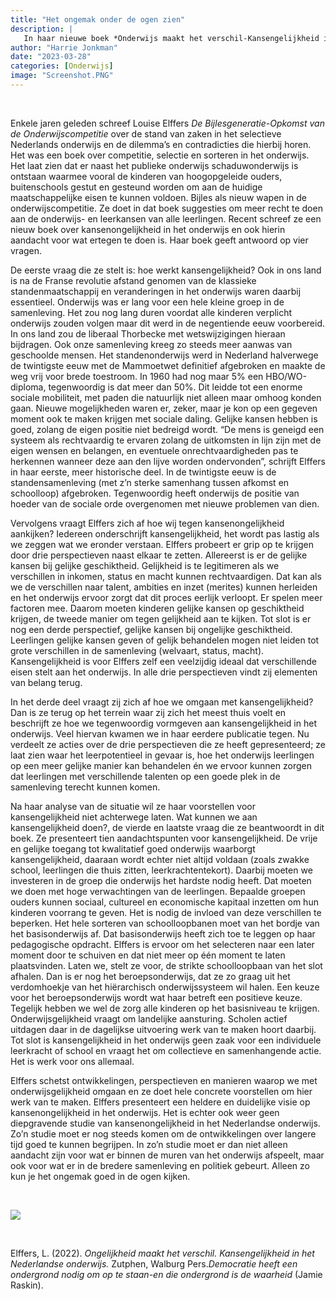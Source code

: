 ```yaml
---
title: "Het ongemak onder de ogen zien"
description: |
   In haar nieuwe boek *Onderwijs maakt het verschil-Kansengelijkheid in het Nederlandse onderwijs* geeft Louise Elffers antwoorden op enkele vragen die samenhangen met het vraagstuk van ongelijkheid in het onderwijs: hoe werkt kansengelijkheid, hoe kijken we tegen kansengelijkheid aan, hoe gaan we met kansengelijkheid om en wat moeten we aan kansengelijkheid doen? Een leerzame analyse, maar wel één die zich enkel binnen de muren van het onderwijs afspeelt en ons niet laat begrijpen hoe het zover heeft kunnen komen. 
author: "Harrie Jonkman"
date: "2023-03-28"
categories: [Onderwijs]
image: "Screenshot.PNG"
---
```


<br>

Enkele jaren geleden schreef Louise Elffers *De Bijlesgeneratie-Opkomst van de Onderwijscompetitie* over de stand van zaken in het selectieve Nederlands onderwijs en de dilemma's en contradicties die hierbij horen. Het was een boek over competitie, selectie en sorteren in het onderwijs. Het laat zien dat er naast het publieke onderwijs schaduwonderwijs is ontstaan waarmee vooral de kinderen van hoogopgeleide ouders, buitenschools gestut en gesteund worden om aan de huidige maatschappelijke eisen te kunnen voldoen. Bijles als nieuw wapen in de onderwijscompetitie. Ze doet in dat boek suggesties om meer recht te doen aan de onderwijs- en leerkansen van alle leerlingen. Recent schreef ze een nieuw boek over kansenongelijkheid in het onderwijs en ook hierin aandacht voor wat ertegen te doen is. Haar boek geeft antwoord op vier vragen.

De eerste vraag die ze stelt is: hoe werkt kansengelijkheid? Ook in ons land is na de Franse revolutie afstand genomen van de klassieke standenmaatschappij en veranderingen in het onderwijs waren daarbij essentieel. Onderwijs was er lang voor een hele kleine groep in de samenleving. Het zou nog lang duren voordat alle kinderen verplicht onderwijs zouden volgen maar dit werd in de negentiende eeuw voorbereid. In ons land zou de liberaal Thorbecke met wetswijzigingen hieraan bijdragen. Ook onze samenleving kreeg zo steeds meer aanwas van geschoolde mensen. Het standenonderwijs werd in Nederland halverwege de twintigste eeuw met de Mammoetwet definitief afgebroken en maakte de weg vrij voor brede toestroom. In 1960 had nog maar 5% een HBO/WO-diploma, tegenwoordig is dat meer dan 50%. Dit leidde tot een enorme sociale mobiliteit, met paden die natuurlijk niet alleen maar omhoog konden gaan. Nieuwe mogelijkheden waren er, zeker, maar je kon op een gegeven moment ook te maken krijgen met sociale daling. Gelijke kansen hebben is goed, zolang de eigen positie niet bedreigd wordt. "De mens is geneigd een systeem als rechtvaardig te ervaren zolang de uitkomsten in lijn zijn met de eigen wensen en belangen, en eventuele onrechtvaardigheden pas te herkennen wanneer deze aan den lijve worden ondervonden", schrijft Elffers in haar eerste, meer historische deel. In de twintigste eeuw is de standensamenleving (met z'n sterke samenhang tussen afkomst en schoolloop) afgebroken. Tegenwoordig heeft onderwijs de positie van hoeder van de sociale orde overgenomen met nieuwe problemen van dien.

Vervolgens vraagt Elffers zich af hoe wij tegen kansenongelijkheid aankijken? Iedereen onderschrijft kansengelijkheid, het wordt pas lastig als we zeggen wat we eronder verstaan. Elffers probeert er grip op te krijgen door drie perspectieven naast elkaar te zetten. Allereerst is er de gelijke kansen bij gelijke geschiktheid. Gelijkheid is te legitimeren als we verschillen in inkomen, status en macht kunnen rechtvaardigen. Dat kan als we de verschillen naar talent, ambities en inzet (merites) kunnen herleiden en het onderwijs ervoor zorgt dat dit proces eerlijk verloopt. Er spelen meer factoren mee. Daarom moeten kinderen gelijke kansen op geschiktheid krijgen, de tweede manier om tegen gelijkheid aan te kijken. Tot slot is er nog een derde perspectief, gelijke kansen bij ongelijke geschiktheid. Leerlingen gelijke kansen geven of gelijk behandelen mogen niet leiden tot grote verschillen in de samenleving (welvaart, status, macht). Kansengelijkheid is voor Elffers zelf een veelzijdig ideaal dat verschillende eisen stelt aan het onderwijs. In alle drie perspectieven vindt zij elementen van belang terug.

In het derde deel vraagt zij zich af hoe we omgaan met kansengelijkheid? Dan is ze terug op het terrein waar zij zich het meest thuis voelt en beschrijft ze hoe we tegenwoordig vormgeven aan kansengelijkheid in het onderwijs. Veel hiervan kwamen we in haar eerdere publicatie tegen. Nu verdeelt ze acties over de drie perspectieven die ze heeft gepresenteerd; ze laat zien waar het leerpotentieel in gevaar is, hoe het onderwijs leerlingen op een meer gelijke manier kan behandelen én we ervoor kunnen zorgen dat leerlingen met verschillende talenten op een goede plek in de samenleving terecht kunnen komen.

Na haar analyse van de situatie wil ze haar voorstellen voor kansengelijkheid niet achterwege laten. Wat kunnen we aan kansengelijkheid doen?, de vierde en laatste vraag die ze beantwoordt in dit boek. Ze presenteert tien aandachtspunten voor kansengelijkheid. De vrije en gelijke toegang tot kwalitatief goed onderwijs waarborgt kansengelijkheid, daaraan wordt echter niet altijd voldaan (zoals zwakke school, leerlingen die thuis zitten, leerkrachtentekort). Daarbij moeten we investeren in de groep die onderwijs het hardste nodig heeft. Dat moeten we doen met hoge verwachtingen van de leerlingen. Bepaalde groepen ouders kunnen sociaal, cultureel en economische kapitaal inzetten om hun kinderen voorrang te geven. Het is nodig de invloed van deze verschillen te beperken. Het hele sorteren van schoolloopbanen moet van het bordje van het basisonderwijs af. Dat basisonderwijs heeft zich toe te leggen op haar pedagogische opdracht. Elffers is ervoor om het selecteren naar een later moment door te schuiven en dat niet meer op één moment te laten plaatsvinden. Laten we, stelt ze voor, de strikte schoolloopbaan van het slot afhalen. Dan is er nog het beroepsonderwijs, dat ze zo graag uit het verdomhoekje van het hiërarchisch onderwijssysteem wil halen. Een keuze voor het beroepsonderwijs wordt wat haar betreft een positieve keuze. Tegelijk hebben we wel de zorg alle kinderen op het basisniveau te krijgen. Onderwijsgelijkheid vraagt om landelijke aansturing. Scholen actief uitdagen daar in de dagelijkse uitvoering werk van te maken hoort daarbij. Tot slot is kansengelijkheid in het onderwijs geen zaak voor een individuele leerkracht of school en vraagt het om collectieve en samenhangende actie. Het is werk voor ons allemaal.

Elffers schetst ontwikkelingen, perspectieven en manieren waarop we met onderwijsgelijkheid omgaan en ze doet hele concrete voorstellen om hier werk van te maken. Elffers presenteert een heldere en duidelijke visie op kansenongelijkheid in het onderwijs. Het is echter ook weer geen diepgravende studie van kansenongelijkheid in het Nederlandse onderwijs. Zo'n studie moet er nog steeds komen om de ontwikkelingen over langere tijd goed te kunnen begrijpen. In zo'n studie moet er dan niet alleen aandacht zijn voor wat er binnen de muren van het onderwijs afspeelt, maar ook voor wat er in de bredere samenleving en politiek gebeurt. Alleen zo kun je het ongemak goed in de ogen kijken.

<br>

![](Screenshot.png)

<br>

Elffers, L. (2022). *Ongelijkheid maakt het verschil. Kansengelijkheid in het Nederlandse onderwijs.* Zutphen, Walburg Pers.*Democratie heeft een ondergrond nodig om op te staan-en die ondergrond is de waarheid* (Jamie Raskin).
